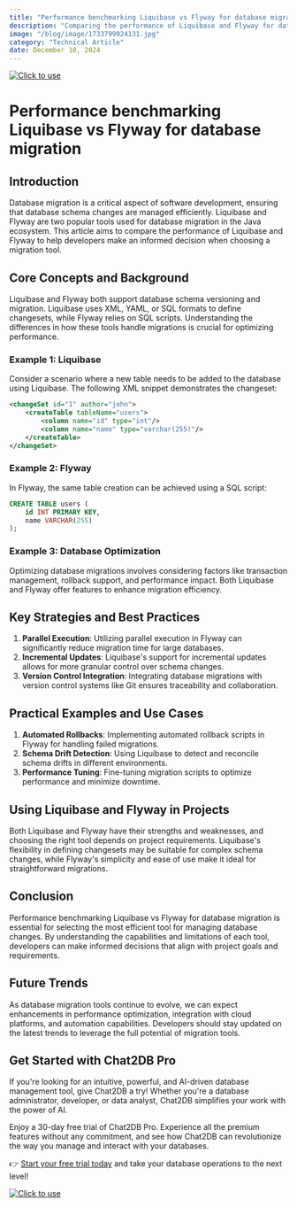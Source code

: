 ```yaml
---
title: "Performance benchmarking Liquibase vs Flyway for database migration"
description: "Comparing the performance of Liquibase and Flyway for database migration to help developers choose the best tool for their projects."
image: "/blog/image/1733799924131.jpg"
category: "Technical Article"
date: December 10, 2024
---
```

[![Click to use](/image/blog/bg/chat2db1.png)](https://app.chat2db.ai/)
# Performance benchmarking Liquibase vs Flyway for database migration


<Authors date="December 10, 2024">
  <Author name="Ethan Clarke" link="https://chat2db.ai" />
</Authors>

## Introduction
Database migration is a critical aspect of software development, ensuring that database schema changes are managed efficiently. Liquibase and Flyway are two popular tools used for database migration in the Java ecosystem. This article aims to compare the performance of Liquibase and Flyway to help developers make an informed decision when choosing a migration tool.

## Core Concepts and Background
Liquibase and Flyway both support database schema versioning and migration. Liquibase uses XML, YAML, or SQL formats to define changesets, while Flyway relies on SQL scripts. Understanding the differences in how these tools handle migrations is crucial for optimizing performance.

### Example 1: Liquibase
Consider a scenario where a new table needs to be added to the database using Liquibase. The following XML snippet demonstrates the changeset:
```xml
<changeSet id="1" author="john">
    <createTable tableName="users">
        <column name="id" type="int"/>
        <column name="name" type="varchar(255)"/>
    </createTable>
</changeSet>
```

### Example 2: Flyway
In Flyway, the same table creation can be achieved using a SQL script:
```sql
CREATE TABLE users (
    id INT PRIMARY KEY,
    name VARCHAR(255)
);
```

### Example 3: Database Optimization
Optimizing database migrations involves considering factors like transaction management, rollback support, and performance impact. Both Liquibase and Flyway offer features to enhance migration efficiency.

## Key Strategies and Best Practices
1. **Parallel Execution**: Utilizing parallel execution in Flyway can significantly reduce migration time for large databases.
2. **Incremental Updates**: Liquibase's support for incremental updates allows for more granular control over schema changes.
3. **Version Control Integration**: Integrating database migrations with version control systems like Git ensures traceability and collaboration.

## Practical Examples and Use Cases
1. **Automated Rollbacks**: Implementing automated rollback scripts in Flyway for handling failed migrations.
2. **Schema Drift Detection**: Using Liquibase to detect and reconcile schema drifts in different environments.
3. **Performance Tuning**: Fine-tuning migration scripts to optimize performance and minimize downtime.

## Using Liquibase and Flyway in Projects
Both Liquibase and Flyway have their strengths and weaknesses, and choosing the right tool depends on project requirements. Liquibase's flexibility in defining changesets may be suitable for complex schema changes, while Flyway's simplicity and ease of use make it ideal for straightforward migrations.

## Conclusion
Performance benchmarking Liquibase vs Flyway for database migration is essential for selecting the most efficient tool for managing database changes. By understanding the capabilities and limitations of each tool, developers can make informed decisions that align with project goals and requirements.

## Future Trends
As database migration tools continue to evolve, we can expect enhancements in performance optimization, integration with cloud platforms, and automation capabilities. Developers should stay updated on the latest trends to leverage the full potential of migration tools.


## Get Started with Chat2DB Pro

If you're looking for an intuitive, powerful, and AI-driven database management tool, give Chat2DB a try! Whether you're a database administrator, developer, or data analyst, Chat2DB simplifies your work with the power of AI.

Enjoy a 30-day free trial of Chat2DB Pro. Experience all the premium features without any commitment, and see how Chat2DB can revolutionize the way you manage and interact with your databases.

👉 [Start your free trial today](https://app.chat2db.ai/) and take your database operations to the next level!

[![Click to use](/image/blog/bg/chat2db.jpg)](https://app.chat2db.ai/)